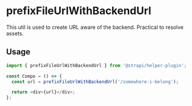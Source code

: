 <!--- prefixFileUrlWithBackendUrl.stories.mdx --->


<Meta title="utils/prefixFileUrlWithBackendUrl" />

# prefixFileUrlWithBackendUrl

This util is used to create URL aware of the backend. Practical to resolve assets.

## Usage

```js
import { prefixFileUrlWithBackendUrl } from '@strapi/helper-plugin';

const Compo = () => {
  const url = prefixFileUrlWithBackendUrl('/somewhere-i-belong');

  return <div>{url}</div>;
};
```
